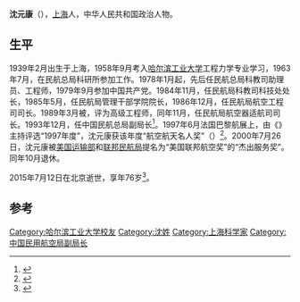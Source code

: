 {{Infobox_officeholder
| name = 沈元康
| image name = 
| width = 150px
| now = [[中国民航总局|中国民航总局]]副局长
| period =1993年12月-2000年10月
| Sex = 男 
| party = {{CPC}}
| Native place =[[上海|上海]]
| date of birth = 1939年2月
| date of death = 2015年7月12日
| place of birth ={{CHN}}[[上海|上海]]
| place of death = {{CHN}}[[北京市|北京市]]
| educate =
| past = 
}}
'''沈元康'''（{{bd|1939年|2月|2015年|7月12日}}），[[上海|上海]]人，中华人民共和国政治人物。

== 生平 ==
1939年2月出生于上海，1958年9月考入[[哈尔滨工业大学|哈尔滨工业大学]]工程力学专业学习，1963年7月，在民航总局科研所参加工作。1978年1月起，先后任民航总局科教司助理员、工程师，1979年9月参加中国共产党。1984年11月，任民航局科教司科技处处长，1985年5月，任民航局管理干部学院院长，1986年12月，任民航局航空工程司司长。1989年3月被，评为高级工程师，同年11月，任民航局航空器适航司司长。1993年12月，任中国民航总局副局长<ref>{{cite book|author1=中国交通年鉴社编辑|title=中国交通年鉴 1995|date=1995年9月|publisher=中国交通年鉴社 ,|pages=354|accessdate=2015-07-21}}</ref>。1997年6月法国巴黎航展上，由《{{le|国际航空杂志|International Flight}}》主持评选“1997年度{{le|航空航天工业奖|Aerospace Industry}}”，沈元康获该年度“航空航天名人奖”（{{lang|en|Winner Aerospace Personality of the Year}}）<ref>{{cite news|title=中国民用航空总局原副局长沈元康校友|url=http://today.hit.edu.cn/articles/2007/12-25/12082552.htm|accessdate=2015-07-21|agency=哈尔滨工业大学|archive-date=2016-03-04|archive-url=https://web.archive.org/web/20160304063017/http://today.hit.edu.cn/articles/2007/12-25/12082552.htm|dead-url=no}}</ref>。2000年7月26日，沈元康被[[美国运输部|美国运输部]]和[[联邦民航局|联邦民航局]]提名为“美国联邦航空奖”的“杰出服务奖”。同年10月退休。

2015年7月12日在北京逝世，享年76岁<ref>{{cite news|title=沈元康同志逝世|url=http://cpc.people.com.cn/n/2015/0721/c87393-27339354.html|accessdate=2015-07-21|work=新华网|agency=新华网|date=2015-07-21|archive-date=2016-03-04|archive-url=https://web.archive.org/web/20160304054139/http://cpc.people.com.cn/n/2015/0721/c87393-27339354.html|dead-url=no}}</ref>。

==参考==
{{reflist}}

{{DEFAULTSORT:S}}
[[Category:哈尔滨工业大学校友|Category:哈尔滨工业大学校友]]
[[Category:沈姓|Category:沈姓]]
[[Category:上海科学家|Category:上海科学家]]
[[Category:中国民用航空局副局长|Category:中国民用航空局副局长]]